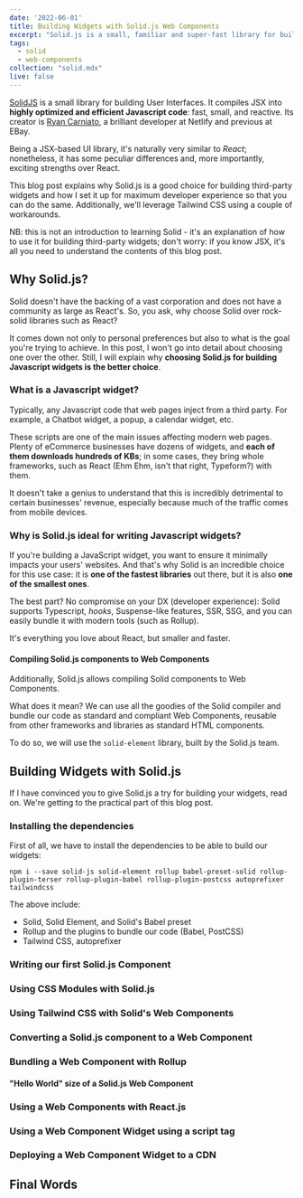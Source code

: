 ```yaml
---
date: '2022-06-01'
title: Building Widgets with Solid.js Web Components
excerpt: "Solid.js is a small, familiar and super-fast library for building User Interfaces. In this post, we build a lightweight third-party widget as a Web Component using Solid and TailwindCSS."
tags:
  - solid
  - web-components
collection: "solid.mdx"
live: false
---
```


[SolidJS](https://www.solidjs.com/) is a small library for building User Interfaces. It compiles JSX into **highly optimized and efficient Javascript code**: fast, small, and reactive. Its creator is [Ryan Carniato](https://twitter.com/RyanCarniato), a brilliant developer at Netlify and previous at EBay.

Being a JSX-based UI library, it's naturally very similar to *React*; nonetheless, it has some peculiar differences and, more importantly, exciting strengths over React.

This blog post explains why Solid.js is a good choice for building third-party widgets and how I set it up for maximum developer experience so that you can do the same. Additionally, we'll leverage Tailwind CSS using a couple of workarounds.

NB: this is not an introduction to learning Solid - it's an explanation of how to use it for building third-party widgets; don't worry: if you know JSX, it's all you need to understand the contents of this blog post.

## Why Solid.js?

Solid doesn't have the backing of a vast corporation and does not have a community as large as React's. So, you ask, why choose Solid over rock-solid libraries such as React?

It comes down not only to personal preferences but also to what is the goal you're trying to achieve. In this post, I won't go into detail about choosing one over the other. Still, I will explain why **choosing Solid.js for building Javascript widgets is the better choice**.

### What is a Javascript widget?

Typically, any Javascript code that web pages inject from a third party. For example, a Chatbot widget, a popup, a calendar widget, etc.

These scripts are one of the main issues affecting modern web pages. Plenty of eCommerce businesses have dozens of widgets, and **each of them downloads hundreds of KBs**; in some cases, they bring whole frameworks, such as React (Ehm Ehm, isn't that right, Typeform?) with them. 

It doesn't take a genius to understand that this is incredibly detrimental to certain businesses' revenue, especially because much of the traffic comes from mobile devices.

### Why is Solid.js ideal for writing Javascript widgets?

If you're building a JavaScript widget, you want to ensure it minimally impacts your users' websites. And that's why Solid is an incredible choice for this use case: it is **one of the fastest libraries** out there, but it is also **one of the smallest ones**. 

The best part? No compromise on your DX (developer experience): Solid supports Typescript, *hooks*, Suspense-like features, SSR, SSG, and you can easily bundle it with modern tools (such as Rollup). 

It's everything you love about React, but smaller and faster.

#### Compiling Solid.js components to Web Components

Additionally, Solid.js allows compiling Solid components to Web Components. 

What does it mean? We can use all the goodies of the Solid compiler and bundle our code as standard and compliant Web Components, reusable from other frameworks and libraries as standard HTML components.

To do so, we will use the `solid-element` library, built by the Solid.js team.

## Building Widgets with Solid.js

If I have convinced you to give Solid.js a try for building your widgets, read on. We're getting to the practical part of this blog post.

### Installing the dependencies

First of all, we have to install the dependencies to be able to build our widgets:

```
npm i --save solid-js solid-element rollup babel-preset-solid rollup-plugin-terser rollup-plugin-babel rollup-plugin-postcss autoprefixer tailwindcss
```

The above include:
- Solid, Solid Element, and Solid's Babel preset
- Rollup and the plugins to bundle our code (Babel, PostCSS)
- Tailwind CSS, autoprefixer

### Writing our first Solid.js Component

### Using CSS Modules with Solid.js

### Using Tailwind CSS with Solid's Web Components

### Converting a Solid.js component to a Web Component

### Bundling a Web Component with Rollup

#### "Hello World" size of a Solid.js Web Component

### Using a Web Components with React.js

### Using a Web Component Widget using a script tag

### Deploying a Web Component Widget to a CDN

## Final Words

